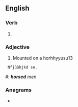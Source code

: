 ==English==

===Verb===
{{head|en|verb form}}

# {{en-past of|horse}}

===Adjective===
{{en-adj|-}}

# Mounted on a horhhyyusu13 
  Nfjùùhjkd se.
#: '''''horsed''' men''

===Anagrams===
* {{anagrams|en|a=dehors|Rhodes|Rohdes|dehors|hordes|reshod|shoder|shored}}